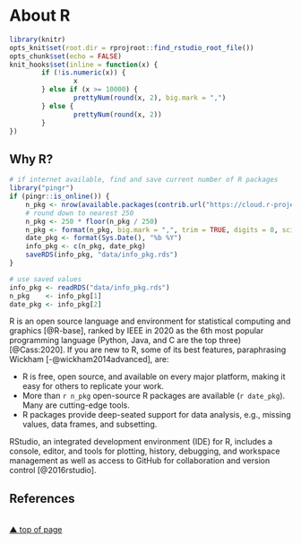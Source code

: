 # About R {#about-R}

```r
library(knitr)
opts_knit$set(root.dir = rprojroot::find_rstudio_root_file())
opts_chunk$set(echo = FALSE) 
knit_hooks$set(inline = function(x) {
        if (!is.numeric(x)) { 
                x 
        } else if (x >= 10000) { 
                prettyNum(round(x, 2), big.mark = ",")
        } else {
                prettyNum(round(x, 2))
        }
})
```


## Why R? {-} 

```r
# if internet available, find and save current number of R packages
library("pingr")
if (pingr::is_online()) {
	n_pkg <- nrow(available.packages(contrib.url("https://cloud.r-project.org/")))
	# round down to nearest 250
	n_pkg <- 250 * floor(n_pkg / 250)
	n_pkg <- format(n_pkg, big.mark = ",", trim = TRUE, digits = 0, scientific = FALSE)
	date_pkg <- format(Sys.Date(), "%b %Y")
	info_pkg <- c(n_pkg, date_pkg)
	saveRDS(info_pkg, "data/info_pkg.rds")
}

# use saved values 
info_pkg <- readRDS("data/info_pkg.rds")
n_pkg    <- info_pkg[1]
date_pkg <- info_pkg[2]
```

R is an open source language and environment for statistical computing and graphics [@R-base], ranked by IEEE in 2020 as the 6th most popular programming language (Python, Java, and C are the top three) [@Cass:2020]. If you are new to R, some of its best features, paraphrasing Wickham  [-@wickham2014advanced], are: 

- R is free, open source, and available on every major platform, making it easy for others to replicate your work.
- More than `r n_pkg` open-source R packages are available (`r date_pkg`). Many are cutting-edge tools. 
- R packages provide deep-seated support for data analysis, e.g., missing values, data frames, and subsetting.

RStudio, an integrated development environment (IDE) for R, includes a console, editor, and tools for plotting, history, debugging, and workspace management as well as access to GitHub for collaboration and version control  [@2016rstudio]. 


## References {-}

<div id="refs"></div>



<br>
[&#9650; top of page](#get-start-r)
